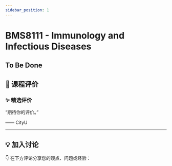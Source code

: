 ```yaml
---
sidebar_position: 1
---
```



# BMS8111 - Immunology and Infectious Diseases

## To Be Done

## **💬 课程评价**

### ✨ **精选评价**
<div className={commentStyles.commentBox}>
    <p className={commentStyles.commentText}>
        “期待你的评价。”
    </p>
    <p className={commentStyles.commentAuthor}>—— CityU</p>
</div>

---

## **💡 加入讨论**

👇 在下方评论分享您的观点、问题或经验：
<Utterances />
